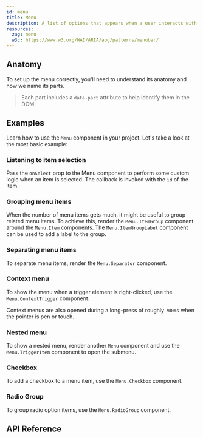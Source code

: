 ```yaml
---
id: menu
title: Menu
description: A list of options that appears when a user interacts with a button.
resources:
  zag: menu
  w3c: https://www.w3.org/WAI/ARIA/apg/patterns/menubar/
---
```


<ComponentPreview id="Menu" />

## Anatomy

To set up the menu correctly, you'll need to understand its anatomy and how we
name its parts.

> Each part includes a `data-part` attribute to help identify them in the DOM.

<Anatomy id="menu" />

## Examples

Learn how to use the `Menu` component in your project. Let's take a look at the
most basic example:

<Example id="basic" />

### Listening to item selection

Pass the `onSelect` prop to the Menu component to perform some custom logic when
an item is selected. The callback is invoked with the `id` of the item.

<Example id="controlled" />

### Grouping menu items

When the number of menu items gets much, it might be useful to group related
menu items. To achieve this, render the `Menu.ItemGroup` component around the
`Menu.Item` components. The `Menu.ItemGroupLabel` component can be used to add a
label to the group.

<Example id="group" />

### Separating menu items

To separate menu items, render the `Menu.Separator` component.

<Example id="separator" />

### Context menu

To show the menu when a trigger element is right-clicked, use the
`Menu.ContextTrigger` component.

Context menus are also opened during a long-press of roughly `700ms` when the
pointer is pen or touch.

<Example id="context" />

### Nested menu

To show a nested menu, render another `Menu` component and use the
`Menu.TriggerItem` component to open the submenu.

<Example id="nested" />

### Checkbox

To add a checkbox to a menu item, use the `Menu.Checkbox` component.

<Example id="checkbox" />

### Radio Group

To group radio option items, use the `Menu.RadioGroup` component.

<Example id="radioGroup" />

## API Reference

<ComponentTypes id="menu" />
